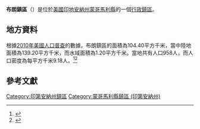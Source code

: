 {{noteTA
|G1=USState
|G2=地名
|G3=Unit
}}
{{Infobox settlement
|official_name            = 布朗鎮區
|native_name = Brown Township
|settlement_type          = [[行政鎮區|行政鎮區]]
|image_skyline            = 
|imagesize                = 
|image_map                = Map highlighting Brown Township, Montgomery County, Indiana.svg
|mapsize                  = 250px
|pushpin_map  =USA Indiana
|pushpin_label = 布朗鎮區
|pushpin_label_position   = top
|pushpin_map_caption      = 布朗鎮區在印地安納州的位置
|subdivision_type         = [[世界政區索引|國家]]
|subdivision_type1        = [[美国州份|州份]]
|subdivision_type2        = [[印地安納州行政区划|縣]]
|subdivision_name         = [[美国|美国]]
|subdivision_name1        = [[印地安納州|印地安納州]]
|subdivision_name2        = [[蒙哥馬利縣_(印地安納州)|蒙哥馬利縣]]
|elevation_ft             = 801
|elevation_m              = 244
|timezone                 = [[北美东部時區|北美东部時區]]
|area_total_km2           = 104.40
|area_land_km2            = 139.20
|area_water_km2           = 1.20
|area_total_sq_mi         = 
|area_land_sq_mi          = 
|area_water_sq_mi         = 
|population_as_of         = [[2010年美國人口普查|2010]]
|population_footnotes     = 
|population_total         = 958
|population_density_km2   = auto
|population_density_sq_mi = auto
|utc_offset               = -5
|coordinates              = {{coord|39|54|34|N|87|00|23|W|display=inline,title}}
| coor_pinpoint           = 
| coordinates_footnotes   = 
|timezone_DST             = EDT
|utc_offset_DST           = -4
|postal_code_type         = [[美國郵區編號|郵區編號]]
|postal_code              = 47933, 47954, 47965, 47989
|area_code                = {{link-en|北美电话区号765|Area code 765|765}}
|blank_name = [[地名信息系统|GNIS ID]]
|blank_info = 453139
}}
'''布朗鎮區'''（{{lang-en|Brown Township}}）是位於[[美國|美國]][[印地安納州|印地安納州]][[蒙哥馬利縣_(印地安納州)|蒙哥馬利縣]]的一個[[行政鎮區|行政鎮區]]。

== 地方資料 ==
根據[[2010年美國人口普查|2010年美國人口普查]]的數據，布朗鎮區的面積為104.40平方千米，當中陸地面積為139.20平方千米，而水域面積為1.20平方千米。當地共有人口958人，而人口密度為每平方千米9.18人。<ref name="GR8">{{cite web|url=http://factfinder2.census.gov|publisher=[[美国人口调查局|美国人口调查局]]|accessdate=2011-05-14|title=American FactFinder|archive-date=2013-09-11|archive-url=https://web.archive.org/web/20130911234518/http://factfinder2.census.gov/|dead-url=no}}</ref><ref>{{cite web|url=https://www.citypopulation.de/en/usa/indiana/admin/|title=USA: Indiana (Counties and Townships) - City Population|access-date=2020-08-07|archive-date=2020-04-22|archive-url=https://web.archive.org/web/20200422090607/https://www.citypopulation.de/en/usa/indiana/admin/|dead-url=no}}</ref>

== 參考文獻 ==
{{reflist}}

{{蒙哥馬利縣 (印地安納州)}}

{{DEFAULTSORT:Brown Township}}
[[Category:印第安納州鎮區|Category:印第安納州鎮區]]
[[Category:蒙哥馬利縣鎮區_(印第安納州)|Category:蒙哥馬利縣鎮區 (印第安納州)]]

{{Indiana-geo-stub}}